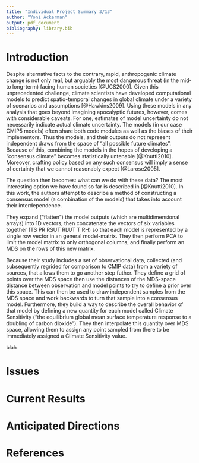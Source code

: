 ```yaml
---
title: "Individual Project Summary 3/13"
author: "Yoni Ackerman"
output: pdf_document
bibliography: library.bib
---
```


# Introduction

Despite alternative facts to the contrary, rapid, anthropogenic climate change is
not only real, but arguably the most dangerous threat (in the mid- to long-term)
facing human societies [@UCS2000]. Given this unprecedented challenge, climate
scientists have developed computational models to predict spatio-temporal
changes in global climate under a variety of scenarios and assumptions [@Hawkins2009].
Using these models in any analysis that goes beyond imagining apocalyptic futures,
however, comes with considerable caveats. For one, estimates of model uncertainty
do not necessarily indicate actual climate uncertainty. The models (in our case CMIP5
models) often share both code modules as well as the biases of their implementors.
Thus the models, and their outputs do not represent independent draws from the space
of "all possible future climates". Because of this, combining the models in the hopes
of developing a "consensus climate" becomes statistically untenable [@Knutti2010].
Moreover, crafting policy based on any such consensus will imply a sense of certainty
that we cannot reasonably expect [@Larose2005]. 

The question then becomes: what can we do with these data? The most interesting option
we have found so far is described in [@Knutti2010]. In this work, the authors attempt
to describe a method of constructing a consensus model (a combination of the models)
that takes into account their interdependence.

They expand ("flatten") the
model outputs (which are multidimensional arrays) into 1D vectors, then concatenate
the vectors of six variables together (TS PR RSUT RLUT T RH) so that each model is
represented by a single row vector in an general model-matrix. They then perform
PCA to limit the model matrix to only orthogonal columns, and finally perform
an MDS on the rows of this new matrix.

Because their study includes a set of observational
data, collected (and subsequently regrided for comparison to CMIP data) from a
variety of sources, that allows them to go another step futher. They define a
grid of points over the MDS space then use the distances of the MDS-space distance
between observation and model points to try to define a prior over this space. This
can then be used to draw independent samples from the MDS space and work backwards
to turn that sample into a consensus model. Furthermore, they build a way to
describe the overall behavior of that model by defining a new quantity for each
model called Climate Sensitivity ("the equilibrium global mean surface temperature 
response to a doubling of carbon dioxide"). They then interpolate this quantity
over MDS space, allowing them to assign any point sampled from there to be immediately
assigned a Climate Sensitivity value.

blah

# Issues

# Current Results

# Anticipated Directions

# References

